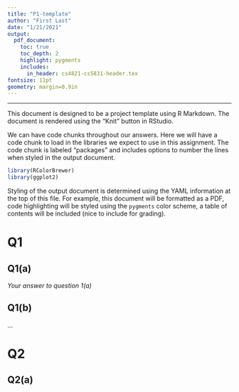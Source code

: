 ```yaml
---
title: "P1-template"
author: "First Last"
date: "1/21/2021"
output: 
  pdf_document:
    toc: true
    toc_depth: 2
    highlight: pygments
    includes:
      in_header: cs4821-cs5831-header.tex
fontsize: 11pt
geometry: margin=0.9in
---
```


---

This document is designed to be a project template using R Markdown. The document is rendered using the "Knit" button in RStudio.

We can have code chunks throughout our answers.  Here we will have a code chunk to load in the libraries we expect to use in this assignment. The code chunk is labeled "packages" and includes options to number the lines when styled in the output document. 
```r
library(RColorBrewer)
library(ggplot2)
```

Styling of the output document is determined using the YAML information at the top of this file.  For example, this document will be formatted as a PDF, code highlighting will be styled using the `pygments` color scheme, a table of contents will be included (nice to include for grading). 

# Q1 

## Q1(a)

*Your answer to question 1(a)*

## Q1(b) 

...

# Q2 

## Q2(a) 

